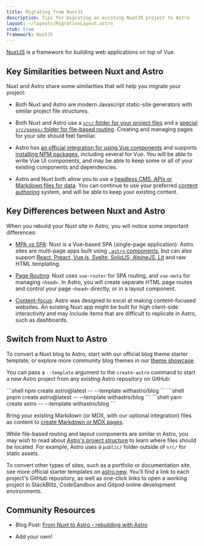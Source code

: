 ```yaml
---
title: Migrating from NuxtJS
description: Tips for migrating an existing NuxtJS project to Astro
layout: ~/layouts/MigrationLayout.astro
stub: true
framework: NuxtJS
---
```



[NuxtJS](https://nuxtjs.org) is a framework for building web applications on top of Vue.

## Key Similarities between Nuxt and Astro

Nuxt and Astro share some similarities that will help you migrate your project:

- Both Nuxt and Astro are modern Javascript static-site generators with similar project file structures.

- Both Nuxt and Astro use a [`src/` folder for your project files](/en/core-concepts/project-structure/#src) and a [special `src/pages/` folder for file-based routing](/en/core-concepts/astro-pages/). Creating and managing pages for your site should feel familiar.

- Astro has [an official integration for using Vue components](/en/guides/integrations-guide/vue/) and supports [installing NPM packages](/en/guides/imports/#npm-packages), including several for Vue. You will be able to write Vue UI components, and may be able to keep some or all of your existing components and dependencies.

- Astro and Nuxt both allow you to use a [headless CMS, APIs or Markdown files for data](/en/guides/data-fetching/). You can continue to use your preferred [content authoring](/en/guides/content/) system, and will be able to keep your existing content.

## Key Differences between Nuxt and Astro

When you rebuild your Nuxt site in Astro, you will notice some important differences:

- [MPA vs SPA](/en/concepts/mpa-vs-spa/): Nuxt is a Vue-based SPA (single-page application). Astro sites are multi-page apps built using [`.astro` components](/en/core-concepts/astro-components/), but can also support [React, Preact, Vue.js, Svelte, SolidJS, AlpineJS, Lit](/en/core-concepts/framework-components/) and raw HTML templating.

- [Page Routing](/en/core-concepts/astro-pages/#file-based-routing): Nuxt uses `vue-router` for SPA routing, and `vue-meta` for managing `<head>`. In Astro, you will create separate HTML page routes and control your page `<head>` directly, or in a layout component.

- [Content-focus](/en/concepts/why-astro/): Astro was designed to excel at making content-focused websites. An existing Nuxt app might be built for high client-side interactivity and may include items that are difficult to replicate in Astro, such as dashboards.

## Switch from Nuxt to Astro

To convert a Nuxt blog to Astro, start with our official blog theme starter template, or explore more community blog themes in our [theme showcase](https://astro.build/themes/). 

You can pass a `--template` argument to the `create-astro` command to start a new Astro project from any existing Astro repository on GitHub:

  <PackageManagerTabs>
    <Fragment slot="npm">
    ```shell
    npm create astro@latest -- --template withastro/blog
    ```
    </Fragment>
    <Fragment slot="pnpm">
    ```shell
    pnpm create astro@latest --  --template withastro/blog
    ```
    </Fragment>
    <Fragment slot="yarn">
    ```shell
    yarn create astro --  --template withastro/blog
    ```
    </Fragment>
  </PackageManagerTabs>

Bring your existing Markdown (or MDX, with our optional integration) files as content to [create Markdown or MDX pages](/en/guides/markdown-content/).

While file-based routing and layout components are similar in Astro, you may wish to read about [Astro's project structure](/en/core-concepts/project-structure/) to learn where files should be located. For example, Astro uses a `public/` folder outside of `src/` for static assets.

To convert other types of sites, such as a portfolio or documentation site, see more official starter templates on [astro.new](https://astro.new). You'll find a link to each project's GitHub repository, as well as one-click links to open a working project in StackBlitz, CodeSandbox and Gitpod online development environments.

## Community Resources

- Blog Post: [From Nuxt to Astro - rebuilding with Astro](https://dev.to/lindsaykwardell/from-nuxt-to-astro-rebuilding-with-astro-5ann)

- Add your own!